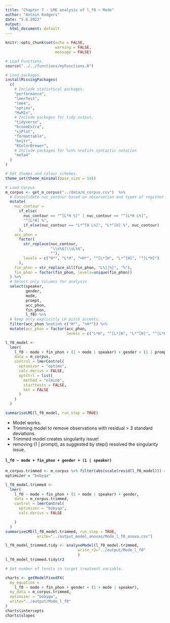 ```yaml
---
title: "Chapter 7 - LME analysis of l_f0 ~ Mode"
author: "Antoin Rodgers"
date: "5.6.2022"
output:
  html_document: default
---
```


```r
knitr::opts_chunk$set(echo = FALSE,
                      warning = FALSE,
                      message = FALSE)

# Load Functions.
source("../../functions/myFunctions.R") 

# Load packages.
installMissingPackages(
  c(
    # Include statistical packages.
    "performance",
    "lmerTest",
    "lme4",
    "optimx",
    "MuMIn",
    # Include packages for tidy output.
    "tidyverse",
    "broomExtra",
    "sjPlot",
    "formattable",
    "knitr",
    "RColorBrewer",
    # Include packages for %in% %notin% syntactic notation
    "mefa4"
  )
)

# Set themes and colour schemes.
theme_set(theme_minimal(base_size = 14))

# Load Corpus
m_corpus <- get_m_corpus("../data/m_corpus.csv")  %>%
  # Consolidate nuc_contour based on observation and types of register shift.
  mutate(
    nuc_contour =
      if_else(
        nuc_contour == "^[L*H %]" | nuc_contour == "^[L*H L%]",
        "^[L*H] %",
        if_else(nuc_contour == "L*^[H L%]", "L*^[H] %", nuc_contour)
      ),
    acc_phon =
      factor(
        str_replace(nuc_contour,
                    "\\s%$|\\sL%$",
                    ""),
        levels = c("H*", "L*H", ">H*", "^[L*]H", "L*^[H]", "^[L*H]")
      ),
    fin_phon = str_replace_all(fin_phon, "L%]|%]", "%"),
    fin_phon = factor(fin_phon, levels=unique(fin_phon))
  ) %>%
  # Select only columns for analysis
  select(speaker,
         gender,
         mode,
         prompt,
         acc_phon,
         fin_phon,
         l_f0) %>%
  # keep only explicitly LH pitch accents.
  filter(acc_phon %notin% c("H*", ">H*")) %>%
  mutate(acc_phon = factor(acc_phon,
                           levels = c("L*H", "^[L*]H", "L*^[H]", "^[L*H]")))
```

```r
l_f0_model <-
  lmer(
    l_f0 ~ mode + fin_phon + (1 + mode | speaker) + gender + (1 | prompt),
    data = m_corpus,
    control = lmerControl(
      optimizer = "optimx",
      calc.derivs = FALSE,
      optCtrl = list(
        method = "nlminb",
        starttests = FALSE,
        kkt = FALSE
      )
    )
  )

summariseLME(l_f0_model, run_step = TRUE)
```

-   Model works.
-   Trimming model to remove observations with residual > 3 standard deviations.
-   Trimmed model creates singularity issue!
-   removing (1 | prompt), as suggested by step() resolved the singularity issue.

#### `l_f0 ~ mode + fin_phon + gender + (1 | speaker)`

```r
m_corpus.trimmed <- m_corpus %>% filter(abs(scale(resid(l_f0_model))) <= 3)
optimizer = "bobyqa"

l_f0_model.trimmed <-
  lmer(
    l_f0 ~ mode + fin_phon + (1 + mode | speaker) + gender,
    data = m_corpus.trimmed,
    control = lmerControl(
      optimizer = "bobyqa",
      calc.derivs = FALSE

    )
  )
summariseLME(l_f0_model.trimmed, run_step = TRUE,
              write="../output_model_anovas/Mode_l_f0_anova.csv")
```


```r

l_f0_model_trimmed.tidy <- analyseModel(l_f0_model.trimmed,
                                write_r2="../output/Mode_l_f0"
                                )
l_f0_model_trimmed.tidy$r2

```

```r
# Get number of levels in target treatment variable.

charts <- getModelFixedFX(
  my_equation =
    l_f0 ~ mode + fin_phon + gender + (1 + mode | speaker),
  my_data = m_corpus.trimmed,
  optimizer = "bobyqa",
  write="../output/Mode_l_f0"
)
charts$intercepts
charts$slopes
```
